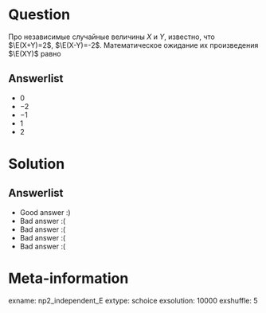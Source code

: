 Question
========

Про независимые случайные величины $X$ и $Y$, известно, что $\E(X+Y)=2$, $\E(X-Y)=-2$. Математическое ожидание их произведения $\E(XY)$ равно

Answerlist
----------
*  $0$ 
*  $-2$ 
*  $-1$ 
*  $1$ 
*  $2$ 

Solution
========

Answerlist
----------
*  Good answer :)
*  Bad answer :(
*  Bad answer :(
*  Bad answer :(
*  Bad answer :(

Meta-information
================
exname: np2_independent_E
extype: schoice
exsolution: 10000
exshuffle: 5
